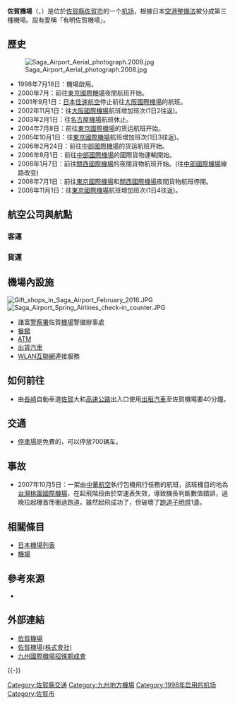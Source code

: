 {{Infobox airport
| name         = 佐賀機場<br /><small>Saga Airport</small>
| nativename   = {{lang|ja|佐賀空港}}
| photo        = Terminal building of Saga Airport February 2016.jpg
| photosize    = 
| caption      = 
| IATA         = HSG
| ICAO         = RJFS
| type         = 民用
| operator     = {{Link-ja|佐賀縣廳|佐賀県庁}}
| city-served  = [[佐賀市|佐賀市]]
| location     = {{JPN}}[[佐賀縣|佐賀縣]][[佐賀市|佐賀市]]
| opened       = {{start date|1998|07|28}}
| closed       = <!-- {{end date|YYYY|MM|DD}} -->
| elevation-m  = 1.7
| metric-elev  = yes
| coordinates  = {{Coord|33|08|59|N|130|18|08|E|type:airport_region:JP|display=inline,title}}
| latd  =  33 | latm  = 08 | lats  = 59 | latNS  = N
| longd = 130 | longm = 18 | longs = 08 | longEW = E
| website                = {{URL|http://www.pref.saga.lg.jp/web/ariakesaga-ap.html}}
| pushpin_map            = Japan
| pushpin_mapsize        = 250
| pushpin_map_caption    = 機場在日本的位置
| pushpin_label          = HSG/RJFS
| pushpin_label_position = right
| r1-number    = 11/29
| r1-length-m  = 2,000
| r1-surface   = 瀝青
| metric-rwy   = yes
| stat-year    = 2014
| stat1-header = 客運量
| stat1-data   = 497,223 人次
| stat2-header = 貨運量
| stat2-data   = 4,772 公噸
| stat3-header = 起降架次
| stat3-data   = 4,544 架次
}}
{{japanese|japanese=佐賀空港|kana=さが くうこう|romaji=Saga kūkō}}

'''佐賀機場'''（{{jpn|j=佐賀空港|hg=さがくうこう|rm=Saga kūkō|f=y}}，{{airport codes|HSG|RJFS}}）是位於[[佐賀縣|佐賀縣]][[佐賀市|佐賀市]]的一个[[机场|机场]]，根據日本[[空港整備法|空港整備法]]被分成第三種機場。設有愛稱「有明佐賀機場」。

== 歷史 ==
[[File:Saga_Airport_Aerial_photograph.2008.jpg|thumb]]


*1998年7月18日：機場啟用。
*2000年7月：前往[[東京國際機場|東京國際機場]]夜間航班开始。
*2001年9月1日：[[日本佳速航空|日本佳速航空]]停止前往[[大阪國際機場|大阪國際機場]]的航班。
*2002年11月1日：往[[大阪國際機場|大阪國際機場]]航班增加班次(1日2往返)。
*2003年2月1日：往[[名古屋機場|名古屋機場]]航班休止。
*2004年7月8日：前往[[東京國際機場|東京國際機場]]的货运航班开始。
*2005年10月1日：往[[東京國際機場|東京國際機場]]航班增加班次(1日3往返)。
*2006年2月24日：前往[[中部國際機場|中部國際機場]]的货运航班开始。
*2006年8月1日：前往[[中部國際機場|中部國際機場]]的國際貨物運輸開始。
*2008年1月7日：前往[[關西國際機場|關西國際機場]]的夜間貨物航班开始。(往[[中部國際機場|中部國際機場]]線路改变)
*2008年7月1日：前往[[東京國際機場|東京國際機場]]和[[關西國際機場|關西國際機場]]夜間貨物航班停開。
*2008年11月1日：往[[東京國際機場|東京國際機場]]航班增加班次(1日4往返)。

== 航空公司與航點 ==
=== 客運 ===
{{Airport-dest-list
| {{flagicon|JPN}} [[全日本空輸|全日本空輸]]（NH）| [[東京國際機場|東京/羽田]]
| {{nowrap|{{flagicon|JPN}} [[春秋航空日本|春秋航空日本]]（IJ）}} | [[成田國際機場|東京/成田]]
| {{flagicon|KOR}} [[德威航空|德威航空]]（TW）| [[仁川國際機場|首爾/仁川]]
| {{flagicon|TWN}} [[台灣虎航|台灣虎航]]（IT）| [[臺灣桃園國際機場|臺北/桃園]] 
}}

=== 貨運 ===
{{Airport-dest-list
| {{nowrap|{{flagicon|JPN}} [[全日本空輸|全日本空輸]]（NH）}} | [[東京國際機場|東京/羽田]]
}}

== 機場內設施 ==
[[File:Gift_shops_in_Saga_Airport_February_2016.JPG|thumb]]
[[File:Saga_Airport_Spring_Airlines_check-in_counter.JPG|thumb]]

*諸富[[警察署|警察署]]佐賀[[機場|機場]]警備辦事處
*[[餐館|餐館]]
*[[ATM|ATM]]
*[[出賃汽車|出賃汽車]]
*[[WLAN|WLAN]][[互聯網|互聯網]]連接服務

== 如何前往 ==
*由[[長崎|長崎]]自動車道[[佐賀|佐賀]]大和[[高速公路|高速公路]]出入口使用[[出租汽車|出租汽車]]至佐賀機場要40分鐘。

== 交通 ==
*[[停車場|停車場]]是免費的，可以停放700辆车。

==事故==
*2007年10月5日：一架由[[中華航空|中華航空]]執行包機飛行任務的航班，該班機目的地為[[台灣桃園國際機場|台灣桃園國際機場]]，在起飛階段由於空速表失效，導致機長判斷數值錯誤，過晚拉起機首而衝過跑道，雖然起飛成功了，但破壞了[[跑道|跑道]][[子明燈|子明燈]]1盞。

== 相關條目 ==
{{Portal box|日本|航空|建築}}
*[[日本機場列表|日本機場列表]]
*[[機場|機場]]

== 參考來源 ==
* {{Cite web|publisher=国土交通省航空局航空ネットワーク企画課|title=暦年・年度別空港管理状況調書|date=|url=http://www.mlit.go.jp/common/001101030.pdf|accessdate=2015-09-25|deadurl=yes|archiveurl=https://web.archive.org/web/20150923142025/http://www.mlit.go.jp/common/001101030.pdf|archivedate=2015-09-23}}
<div class="references-small">
<references />
</div>

== 外部連結 ==
{{commonscat|Saga_Airport}}
* [http://www.pref.saga.lg.jp/web/ariakesaga-ap.html 佐賀機場]{{Wayback|url=http://www.pref.saga.lg.jp/web/ariakesaga-ap.html |date=20151022065012 }}{{ja}}
* [http://saga-ab.jp/ 佐賀機場(株式會社)]{{Wayback|url=http://saga-ab.jp/ |date=20151030051955 }}{{ja}}
* [http://www.saga-cci.or.jp/kia/ 九州國際機場招徠期成會]{{Wayback|url=http://www.saga-cci.or.jp/kia/ |date=20090131113047 }}{{ja}}
{{-}}
{{日本機場}}
{{九州大眾運輸}}
[[Category:佐賀縣交通|Category:佐賀縣交通]]
[[Category:九州地方機場|Category:九州地方機場]]
[[Category:1998年启用的机场|Category:1998年启用的机场]]
[[Category:佐賀市|Category:佐賀市]]